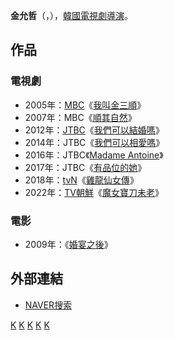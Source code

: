 {{blpsources|time=2017-01-06T04:25:15+00:00}}
{{expand|time=2017-01-06T04:25:15+00:00}}
{{藝人
| 姓名     = 金允哲 
| 類型     = 幕後
| 圖片     = 
| 圖片尺寸 = 
| 圖片簡介 = 
| 原名     = 
| 外文名   = 김윤철
| 外文     = ko
| 羅馬拼音 = Kim Yoon Chul
| 英文名   = 
| 綽號     = 
| 其他藝名 = 
| 國籍     = {{KOR}}
| 民族     = 
| 籍貫     = 
| 出生日期 = {{birth_date_and_age|1966|11|1}}
| 出生地點 = {{KOR}}
| 職業     = [[導演|導演]]
| 語言     = [[韓語|韓語]]
| 教育程度 = [[首爾大學|首爾大學]]
| 配偶     = 
| 出身地   = 
| 出道作   = 
| 出道日期 = 1991年
| 代表作   = 
| 活躍年代 = 
| 經紀公司 = 
}}

'''金允哲'''（{{lang-ko|'''김윤철'''}}，{{bd|1966年|11月1日}}），[[韓國|韓國]][[電視劇|電視劇]][[導演|導演]]。

== 作品 ==
=== 電視劇 ===
*2005年：[[文化廣播_(韓國)|MBC]]《[[我叫金三順|我叫金三順]]》
*2007年：MBC《[[順其自然_(電視劇)|順其自然]]》
*2012年：[[JTBC|JTBC]]《[[我們可以結婚嗎|我們可以結婚嗎]]》
*2014年：JTBC《[[我們可以相愛嗎|我們可以相愛嗎]]》
*2016年：JTBC《[[Madame_Antoine|Madame Antoine]]》
*2017年：JTBC《[[有品位的她|有品位的她]]》
*2018年：[[tvN|tvN]]《[[雞龍仙女傳|雞龍仙女傳]]》
*2022年：[[TV朝鮮|TV朝鮮]]《[[魔女寶刀未老|魔女寶刀未老]]》

=== 電影 ===
*2009年：《[[婚宴之後|婚宴之後]]》
== 外部連結 ==
*[http://people.search.naver.com/search.naver?where=nexearch&query=%EA%B9%80%EC%9C%A4%EC%B2%A0&sm=tab_etc&ie=utf8&key=PeopleService&os=104517 NAVER搜索] {{Wayback|url=http://people.search.naver.com/search.naver?where=nexearch&query=%EA%B9%80%EC%9C%A4%EC%B2%A0&sm=tab_etc&ie=utf8&key=PeopleService&os=104517 |date=20190701014910 }}{{ko}}

{{JS Pictures}}
{{百想藝術大獎電視部門導演獎}}
[[Category:韓國導演|K]]
[[Category:韓國電視劇導演|K]]
[[Category:韓國電影導演|K]]
[[Category:首爾大學校友|K]]
[[Category:金姓|K]]